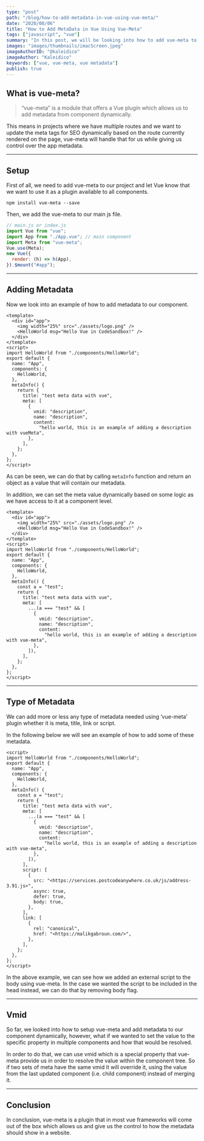 ```yaml
---
type: "post"
path: "/blog/how-to-add-metadata-in-vue-using-vue-meta/"
date: "2020/08/06"
title: "How to Add MetaData in Vue Using Vue-Meta"
tags: ["javascript", "vue"]
summary: "In this post, we will be looking into how to add vue-meta to our project and use it inside the component"
images: "images/thumbnails/imacScreen.jpeg"
imageAuthorID: "@kaleidico"
imageAuthor: "Kaleidico"
keywords: ["vue, vue-meta, vue metadata"]
publish: true
---
```


## What is vue-meta?

> “vue-meta” is a module that offers a Vue plugin which allows us to add metadata from component dynamically.

This means in projects where we have multiple routes and we want to update the meta tags for SEO dynamically based on the route currently rendered on the page, vue-meta will handle that for us while giving us control over the app metadata.

---

## Setup

First of all, we need to add vue-meta to our project and let Vue know that we want to use it as a plugin available to all components.

```text
npm install vue-meta --save
```

Then, we add the vue-meta to our main js file.

```js
// main.js or index.js
import Vue from "vue";
import App from "./App.vue"; // main component
import Meta from "vue-meta";
Vue.use(Meta);
new Vue({
  render: (h) => h(App),
}).$mount("#app");
```

---

## Adding Metadata

Now we look into an example of how to add metadata to our component.

```vue
<template>
  <div id="app">
    <img width="25%" src="./assets/logo.png" />
    <HelloWorld msg="Hello Vue in CodeSandbox!" />
  </div>
</template>
<script>
import HelloWorld from "./components/HelloWorld";
export default {
  name: "App",
  components: {
    HelloWorld,
  },
  metaInfo() {
    return {
      title: "test meta data with vue",
      meta: [
        {
          vmid: "description",
          name: "description",
          content:
            "hello world, this is an example of adding a description with vueMeta",
        },
      ],
    };
  },
};
</script>
```

As can be seen, we can do that by calling `metaInfo` function and return an object as a value that will contain our metadata.

In addition, we can set the meta value dynamically based on some logic as we have access to it at a component level.

```vue
<template>
  <div id="app">
    <img width="25%" src="./assets/logo.png" />
    <HelloWorld msg="Hello Vue in CodeSandbox!" />
  </div>
</template>
<script>
import HelloWorld from "./components/HelloWorld";
export default {
  name: "App",
  components: {
    HelloWorld,
  },
  metaInfo() {
    const a = "test";
    return {
      title: "test meta data with vue",
      meta: [
        ...(a === "test" && [
          {
            vmid: "description",
            name: "description",
            content:
              "hello world, this is an example of adding a description with vue-meta",
          },
        ]),
      ],
    };
  },
};
</script>
```

---

## Type of Metadata

We can add more or less any type of metadata needed using ‘vue-meta’ plugin whether it is meta, title, link or script.

In the following below we will see an example of how to add some of these metadata.

```vue
<script>
import HelloWorld from "./components/HelloWorld";
export default {
  name: "App",
  components: {
    HelloWorld,
  },
  metaInfo() {
    const a = "test";
    return {
      title: "test meta data with vue",
      meta: [
        ...(a === "test" && [
          {
            vmid: "description",
            name: "description",
            content:
              "hello world, this is an example of adding a description with vue-meta",
          },
        ]),
      ],
      script: [
        {
          src: "<https://services.postcodeanywhere.co.uk/js/address-3.91.js>",
          async: true,
          defer: true,
          body: true,
        },
      ],
      link: [
        {
          rel: "canonical",
          href: "<https://malikgabroun.com/>",
        },
      ],
    };
  },
};
</script>
```

In the above example, we can see how we added an external script to the body using vue-meta. In the case we wanted the script to be included in the head instead, we can do that by removing body flag.

---

## Vmid

So far, we looked into how to setup vue-meta and add metadata to our component dynamically, however, what if we wanted to set the value to the specific property in multiple components and how that would be resolved.

In order to do that, we can use vmid which is a special property that vue-meta provide us in order to resolve the value within the component tree. So if two sets of meta have the same vmid it will override it, using the value from the last updated component (i.e. child component) instead of merging it.

---

## Conclusion

In conclusion, vue-meta is a plugin that in most vue frameworks will come out of the box which allows us and give us the control to how the metadata should show in a website.
